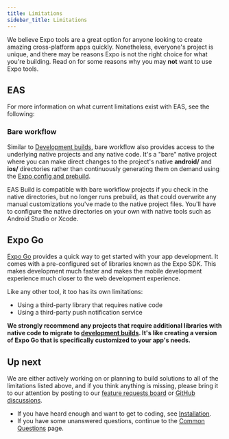 ```yaml
---
title: Limitations
sidebar_title: Limitations
---
```



We believe Expo tools are a great option for anyone looking to create amazing cross-platform apps quickly. Nonetheless, everyone's project is unique, and there may be reasons Expo is not the right choice for what you're building. Read on for some reasons why you may **not** want to use Expo tools.

## EAS

For more information on what current limitations exist with EAS, see the following:

<BoxLink
  title="EAS Build"
  description="EAS Build is designed to work for any React Native project, whether or not you also use Expo Prebuild or manage your own native files. In some situations, you may need to change your project configuration, or it may be incompatible with your app. Learn more."
  href="/build-reference/limitations/"
  Icon={BuildIcon}
/>

<BoxLink
  title="EAS Metadata"
  description="EAS Metadata aims to make creating or maintaining an app in the stores as easy as possible by using one configuration file. In some situations, not be the right fit for a project. Learn more."
  href="/eas/metadata/faq/#anti-pitch"
  Icon={EasMetadataIcon}
/>

### Bare workflow

Similar to [Development builds](/development/introduction), bare workflow also provides access to the underlying native projects and any native code. It's a "bare" native project where you can make direct changes to the project's native **android/** and **ios/** directories rather than continuously generating them on demand using the [Expo config and prebuild](/workflow/prebuild/).

EAS Build is compatible with bare workflow projects if you check in the native directories, but no longer runs prebuild, as that could overwrite any manual customizations you've made to the native project files. You'll have to configure the native directories on your own with native tools such as Android Studio or Xcode.

## Expo Go

[Expo Go](/workflow/expo-go) provides a quick way to get started with your app development. It comes with a pre-configured set of libraries known as the Expo SDK. This makes development much faster and makes the mobile development experience much closer to the web development experience.

Like any other tool, it too has its own limitations:

- Using a third-party library that requires native code
- Using a third-party push notification service

**We strongly recommend any projects that require additional libraries with native code to migrate to [development builds](/development/introduction/). It's like creating a version of Expo Go that is specifically customized to your app's needs.**

## Up next

We are either actively working on or planning to build solutions to all of the limitations listed above, and if you think anything is missing, please bring it to our attention by posting to our [feature requests board](https://expo.canny.io/feature-requests) or [GitHub discussions](https://github.com/expo/expo/discussions).

- If you have heard enough and want to get to coding, see [Installation](/get-started/installation).
- If you have some unanswered questions, continue to the [Common Questions](/introduction/faq) page.
